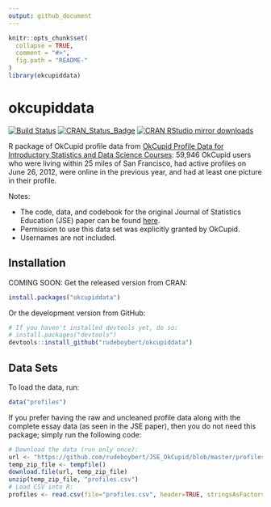 ```yaml
---
output: github_document
---
```


<!-- README.md is generated from README.Rmd. Please edit that file -->

```r
knitr::opts_chunk$set(
  collapse = TRUE,
  comment = "#>",
  fig.path = "README-"
)
library(okcupiddata)
```


# okcupiddata

[![Build Status](https://travis-ci.org/rudeboybert/okcupiddata.png?branch=master)](https://travis-ci.org/rudeboybert/okcupiddata)
[![CRAN_Status_Badge](http://www.r-pkg.org/badges/version/okcupiddata)](http://cran.r-project.org/package=okcupiddata)
[![CRAN RStudio mirror downloads](http://cranlogs.r-pkg.org/badges/okcupiddata)](http://www.r-pkg.org/pkg/okcupiddata)

R package of OkCupid profile data from [OkCupid Profile Data for Introductory 
Statistics and Data Science 
Courses](http://www.amstat.org/publications/jse/v23n2/kim.pdf): 59,946 OkCupid
users who were living within 25 miles of San Francisco, had active profiles on
June 26, 2012, were online in the previous year, and had at least one picture in
their profile. 



Notes:

* The code, data, and codebook for the original Journal of Statistics Education 
(JSE) paper can be found [here](https://github.com/rudeboybert/JSE_OkCupid).
* Permission to use this data set was explicitly granted by OkCupid.
* Usernames are not included.


## Installation

COMING SOON: Get the released version from CRAN:

```r
install.packages("okcupiddata")
```

Or the development version from GitHub:

```r
# If you haven't installed devtools yet, do so:
# install.packages("devtools")
devtools::install_github("rudeboybert/okcupiddata")
```

## Data Sets

To load the data, run:

```r
data("profiles")
```

If you prefer having the raw and uncleaned profile data along with the complete 
essay data (as seen in the JSE paper), then you do not need this
package; simply run the following code:

```r
# Download the data (run only once):
url <- "https://github.com/rudeboybert/JSE_OkCupid/blob/master/profiles.csv.zip?raw=true"
temp_zip_file <- tempfile()
download.file(url, temp_zip_file)
unzip(temp_zip_file, "profiles.csv")
# Load CSV into R:
profiles <- read.csv(file="profiles.csv", header=TRUE, stringsAsFactors = FALSE)
```

